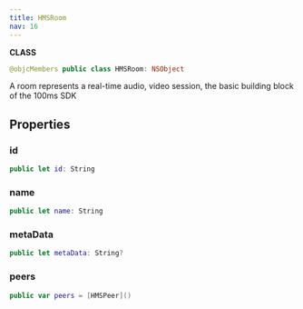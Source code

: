 ```yaml
---
title: HMSRoom
nav: 16
---
```


**CLASS**

```swift
@objcMembers public class HMSRoom: NSObject
```

A room represents a real-time audio, video session, the basic building block of the 100ms SDK

## Properties

### id

```swift
public let id: String
```

### name

```swift
public let name: String
```

### metaData

```swift
public let metaData: String?
```

### peers

```swift
public var peers = [HMSPeer]()
```
